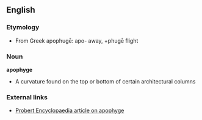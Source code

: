 == English ==
=== Etymology ===
*From Greek apophugē: apo- away, +phugē flight
=== Noun ===
'''apophyge'''
*A curvature found on the top or bottom of certain architectural columns
=== External links ===
*[http://www.probertencyclopaedia.com/T.HTM Probert Encyclopaedia article on apophyge]
{{Pedialite}}